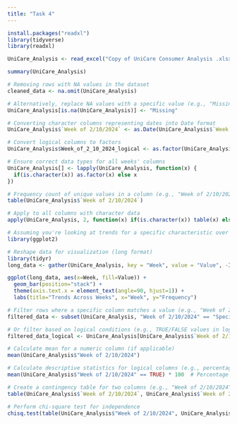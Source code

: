```yaml
---
title: "Task 4"
---
```


```r
install.packages("readxl")
library(tidyverse)
library(readxl)
```

```r
UniCare_Analysis <- read_excel("Copy of UniCare Consumer Analysis .xlsx")
```

```r
summary(UniCare_Analysis)
```
```r
# Removing rows with NA values in the dataset
cleaned_data <- na.omit(UniCare_Analysis)

# Alternatively, replace NA values with a specific value (e.g., "Missing")
UniCare_Analysis[is.na(UniCare_Analysis)] <- "Missing"

```

```r
# Converting character columns representing dates into Date format
UniCare_Analysis$`Week of 2/10/2024` <- as.Date(UniCare_Analysis$`Week of 2/10/2024`, format="%m/%d/%Y")

# Convert logical columns to factors
UniCare_Analysis$Week_of_2_10_2024_logical <- as.factor(UniCare_Analysis$`Week of 2/10/2024`)

# Ensure correct data types for all weeks' columns
UniCare_Analysis[] <- lapply(UniCare_Analysis, function(x) {
  if(is.character(x)) as.factor(x) else x
})

```


```r
# Frequency count of unique values in a column (e.g., "Week of 2/10/2024")
table(UniCare_Analysis$`Week of 2/10/2024`)

# Apply to all columns with character data
apply(UniCare_Analysis, 2, function(x) if(is.character(x)) table(x) else NULL)

```
```r
# Assuming you're looking at trends for a specific characteristic over weeks
library(ggplot2)

# Reshape data for visualization (long format)
library(tidyr)
long_data <- gather(UniCare_Analysis, key = "Week", value = "Value", -ID)  # assuming "ID" as the identifier column

ggplot(long_data, aes(x=Week, fill=Value)) +
  geom_bar(position="stack") +
  theme(axis.text.x = element_text(angle=90, hjust=1)) +
  labs(title="Trends Across Weeks", x="Week", y="Frequency")

```

```r
# Filter rows where a specific column matches a value (e.g., "Week of 2/10/2024")
filtered_data <- subset(UniCare_Analysis, "Week of 2/10/2024" == "Specific Value")

# Or filter based on logical conditions (e.g., TRUE/FALSE values in logical columns)
filtered_data_logical <- UniCare_Analysis[UniCare_Analysis$`Week of 2/10/2024` == TRUE, ]

```


```r
# Calculate mean for a numeric column (if applicable)
mean(UniCare_Analysis$"Week of 2/10/2024")

# Calculate descriptive statistics for logical columns (e.g., percentage of TRUE values)
mean(UniCare_Analysis$"Week of 2/10/2024" == TRUE) * 100  # Percentage of TRUE values

```

```r
# Create a contingency table for two columns (e.g., "Week of 2/10/2024" and "Week of 2/24/2024")
table(UniCare_Analysis$`Week of 2/10/2024`, UniCare_Analysis$`Week of 2/24/2024`)

# Perform chi-square test for independence
chisq.test(table(UniCare_Analysis$"Week of 2/10/2024", UniCare_Analysis$"Week of 2/24/2024"))

```





